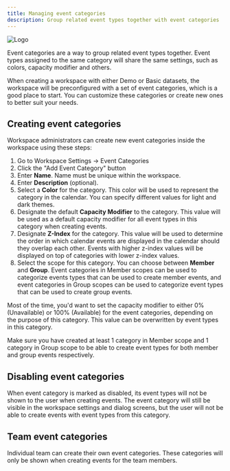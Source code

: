 ```yaml
---
title: Managing event categories
description: Group related event types together with event categories
---
```


![Logo](../../assets/managing-event-categories.webp)

Event categories are a way to group related event types together. Event types assigned to the same category will share the same settings, such as colors, capacity modifier and others.

<Aside type="tip" title='Good to know'>
	When creating a workspace with either Demo or Basic datasets, the workspace will be preconfigured with a set of event categories, which is a good place to start. You can customize these categories or create new ones to better suit your needs.
</Aside>

## Creating event categories

Workspace administrators can create new event categories inside the workspace using these steps:

1. Go to Workspace Settings -> Event Categories
2. Click the "Add Event Category" button
3. Enter **Name**. Name must be unique within the workspace.
4. Enter **Description** (optional).
5. Select a **Color** for the category. This color will be used to represent the category in the calendar. You can specify different values for light and dark themes.
6. Designate the default **Capacity Modifier** to the category. This value will be used as a default capacity modifier for all event types in this category when creating events.
7. Designate **Z-Index** for the category. This value will be used to determine the order in which calendar events are displayed in the calendar should they overlap each other. Events with higher z-index values will be displayed on top of categories with lower z-index values.
8. Select the scope for this category. You can choose between **Member** and **Group**. Event categories in Member scopes can be used to categorize events types that can be used to create member events, and event categories in Group scopes can be used to categorize event types that can be used to create group events.

<Aside>
	Most of the time, you'd want to set the capacity modifier to either 0% (Unavailable) or 100% (Available) for the event categories, depending on the purpose of this category. This value can be overwritten by event types in this category.
</Aside>

Make sure you have created at least 1 category in Member scope and 1 category in Group scope to be able to create event types for both member and group events respectively.

## Disabling event categories

When event category is marked as disabled, its event types will not be shown to the user when creating events. The event category will still be visible in the workspace settings and dialog screens, but the user will not be able to create events with event types from this category.

## Team event categories

Individual team can create their own event categories. These categories will only be shown when creating events for the team members.